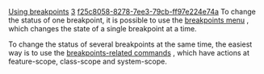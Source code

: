 [[Property:title|Using breakpoints]]
[[Property:weight|3]]
[[Property:uuid|f25c8058-8278-7ee3-79cb-ff97e224e74a]]
To change the status of one breakpoint, it is possible to use the [[Breakpoint editing|breakpoints menu]] , which changes the state of a single breakpoint at a time. 

To change the status of several breakpoints at the same time, the easiest way is to use the [[Breakpoint commands|breakpoints-related commands]] , which have actions at feature-scope, class-scope and system-scope. 

{{seealso|<br/>
[[Running an application|Running an application]]  <br/>
[[Interrupting an application|Interrupting an application]]  <br/>
[[Breakpoints: Introduction|Breakpoints reference]]  }}





